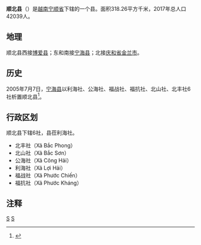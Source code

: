 {{Infobox Settlement
|name                   = 顺北县
|settlement_type        = 县
|official_name          = 
|other_name             = 
|native_name            = {{lang|vi|Huyện Thuận Bắc}}
|nickname               = 
|motto                  = 
|image_skyline          = Khu Di tích Ba Tháp, Thuận Bắc, Ninh Thuận.jpeg
|imagesize              = 
|image_caption          = 
|image_flag             = 
|flag_size              = 
|image_seal             = 
|seal_size              = 
|image_shield           = 
|shield_size            = 
|image_blank_emblem     = 
|blank_emblem_size      = 
|image_map              = {{Infobox mapframe|frame-width=250|zoom=10}}
|mapsize                = 
|map_caption            = 
|image_map1             = 
|mapsize1               = 
|map_caption1           = 
|pushpin_map            = Vietnam
|pushpin_label_position = bottom
|pushpin_map_caption    = 
|pushpin_map1           = 
|pushpin_label_position1= 
|pushpin_map_caption1   = 
|subdivision_type       = 国家
|subdivision_name       = {{flag|Vietnam}}
|subdivision_type1      = [[越南行政区划|省]]
|subdivision_name1      = [[宁顺省|宁顺省]]
|subdivision_type2      = 行政区划
|subdivision_name2      = 6社
|subdivision_type3      = 
|subdivision_name3      = 
|seat_type              = 县莅
|seat                   = {{link-vi|利海社|Lợi Hải}}
|government_type        = 
|leader_title           = 
|leader_name            = 
|leader_title1          = 
|leader_name1           = 
|established_title      = 
|established_date       = 
|area_magnitude         = 
|unit_pref              = 
|area_footnotes         = 
|area_total_km2         = 318.26
|area_land_km2          = 
|area_water_km2         = 
|area_water_percent     = 
|area_urban_km2         = 
|area_metro_km2         = 
|population_as_of       = 2017年
|population_footnotes   = 
|population_note        = 
|population_total       = 42039
|population_density_km2 = auto
|population_metro             = 
|population_density_metro_km2 = 
|population_urban             = 
|population_density_urban_km2 = 
|timezone               = [[越南标准时间|越南标准时间]]
|utc_offset             = +7
|elevation_footnotes    = 
|elevation_m            = 
|coor_type              = 
|coordinates            = 
|postal_code_type       = 
|postal_code            = 
|area_code              = 
|website                = [http://www.ninhthuan.gov.vn/chinhquyen/thuanbac/Pages/Default.aspx 顺北县电子信息门户网站]
|footnotes              = 
}}
'''顺北县'''（{{vie|v='''Huyện Thuận Bắc'''|hn=縣順北}}）是[[越南|越南]][[宁顺省|宁顺省]]下辖的一个县。面积318.26平方千米，2017年总人口42039人。

==地理==
顺北县西接[[博爱县_(越南)|博爱县]]；东和南接[[宁海县_(越南)|宁海县]]；北接[[庆和省|庆和省]][[金兰市|金兰市]]。

==历史==
2005年7月7日，[[宁海县_(越南)|宁海县]]以利海社、公海社、福战社、福抗社、北山社、北丰社6社析置顺北县<ref>{{Cite web |url=https://thuvienphapluat.vn/van-ban/Bat-dong-san/Nghi-dinh-84-2005-ND-CP-thanh-lap-xa-thuoc-huyen-Ninh-Hai-Thuan-Bac-tinh-Ninh-Thuan-9280.aspx |title=Nghị định 84/2005/NĐ-CP về việc thành lập xã thuộc huyện Ninh Hải và thành lập huyện Thuận Bắc, tỉnh Nỉnh Thuận |access-date=2020-04-29 |archive-date=2021-02-08 |archive-url=https://web.archive.org/web/20210208012049/https://thuvienphapluat.vn/van-ban/Bat-dong-san/Nghi-dinh-84-2005-ND-CP-thanh-lap-xa-thuoc-huyen-Ninh-Hai-Thuan-Bac-tinh-Ninh-Thuan-9280.aspx |dead-url=no }}</ref>。

==行政区划==
顺北县下辖6社，县莅利海社。
*北丰社（Xã Bắc Phong）
*北山社（Xã Bắc Sơn）
*公海社（Xã Công Hải）
*利海社（Xã Lợi Hải）
*福战社（Xã Phước Chiến）
*福抗社（Xã Phước Kháng）

==注释==
{{reflist}}
{{宁顺省行政区划}}
{{越南南中部之县市镇区域划分}}

[[Category:宁顺省|S]]
[[Category:越南县份|S]]